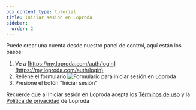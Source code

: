 ```yaml
---
pcx_content_type: tutorial
title: Iniciar sesión en Loproda
sidebar:
  order: 2
---
```


Puede crear una cuenta desde nuestro panel de control, aquí
están los pasos:

1. Ve a [https://my.loproda.com/auth/login](https://my.loproda.com/auth/login)
2. Rellene el formulario
   ![Formulario para iniciar sesión en Loproda](~/assets/images/fundamentals/user/login-form.png)
3. Presione el botón "Iniciar sesión"

Recuerde que al Iniciar sesión en Loproda acepta los
[Términos de uso](https://loproda.com/terms) y la
[Política de privacidad](https://loproda.com/privacy)
de Loproda
